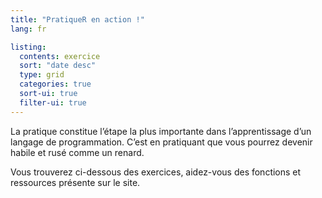 ```yaml
---
title: "PratiqueR en action !"
lang: fr

listing:
  contents: exercice
  sort: "date desc"
  type: grid
  categories: true
  sort-ui: true
  filter-ui: true
---
```


La pratique constitue l'étape la plus importante dans l'apprentissage d'un langage de programmation. C'est en pratiquant que vous pourrez devenir habile et rusé comme un renard.

Vous trouverez ci-dessous des exercices, aidez-vous des fonctions et ressources présente sur le site.
